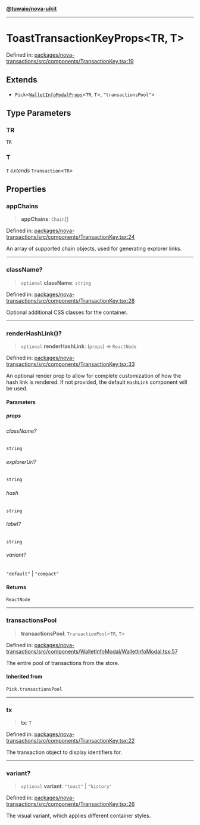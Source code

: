 [**@tuwaio/nova-uikit**](../../../README.md)

***

# ToastTransactionKeyProps\<TR, T\>

Defined in: [packages/nova-transactions/src/components/TransactionKey.tsx:19](https://github.com/TuwaIO/nova-uikit/blob/985b4a4cd38e58034503f518efebb4b1edaf04b4/packages/nova-transactions/src/components/TransactionKey.tsx#L19)

## Extends

- `Pick`\<[`WalletInfoModalProps`](WalletInfoModalProps.md)\<`TR`, `T`\>, `"transactionsPool"`\>

## Type Parameters

### TR

`TR`

### T

`T` *extends* `Transaction`\<`TR`\>

## Properties

### appChains

> **appChains**: `Chain`[]

Defined in: [packages/nova-transactions/src/components/TransactionKey.tsx:24](https://github.com/TuwaIO/nova-uikit/blob/985b4a4cd38e58034503f518efebb4b1edaf04b4/packages/nova-transactions/src/components/TransactionKey.tsx#L24)

An array of supported chain objects, used for generating explorer links.

***

### className?

> `optional` **className**: `string`

Defined in: [packages/nova-transactions/src/components/TransactionKey.tsx:28](https://github.com/TuwaIO/nova-uikit/blob/985b4a4cd38e58034503f518efebb4b1edaf04b4/packages/nova-transactions/src/components/TransactionKey.tsx#L28)

Optional additional CSS classes for the container.

***

### renderHashLink()?

> `optional` **renderHashLink**: (`props`) => `ReactNode`

Defined in: [packages/nova-transactions/src/components/TransactionKey.tsx:33](https://github.com/TuwaIO/nova-uikit/blob/985b4a4cd38e58034503f518efebb4b1edaf04b4/packages/nova-transactions/src/components/TransactionKey.tsx#L33)

An optional render prop to allow for complete customization of how the hash link is rendered.
If not provided, the default `HashLink` component will be used.

#### Parameters

##### props

###### className?

`string`

###### explorerUrl?

`string`

###### hash

`string`

###### label?

`string`

###### variant?

`"default"` \| `"compact"`

#### Returns

`ReactNode`

***

### transactionsPool

> **transactionsPool**: `TransactionPool`\<`TR`, `T`\>

Defined in: [packages/nova-transactions/src/components/WalletInfoModal/WalletInfoModal.tsx:57](https://github.com/TuwaIO/nova-uikit/blob/985b4a4cd38e58034503f518efebb4b1edaf04b4/packages/nova-transactions/src/components/WalletInfoModal/WalletInfoModal.tsx#L57)

The entire pool of transactions from the store.

#### Inherited from

`Pick.transactionsPool`

***

### tx

> **tx**: `T`

Defined in: [packages/nova-transactions/src/components/TransactionKey.tsx:22](https://github.com/TuwaIO/nova-uikit/blob/985b4a4cd38e58034503f518efebb4b1edaf04b4/packages/nova-transactions/src/components/TransactionKey.tsx#L22)

The transaction object to display identifiers for.

***

### variant?

> `optional` **variant**: `"toast"` \| `"history"`

Defined in: [packages/nova-transactions/src/components/TransactionKey.tsx:26](https://github.com/TuwaIO/nova-uikit/blob/985b4a4cd38e58034503f518efebb4b1edaf04b4/packages/nova-transactions/src/components/TransactionKey.tsx#L26)

The visual variant, which applies different container styles.
